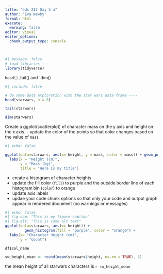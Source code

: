 ```yaml
---
title: "eds 212 Day 5 a"
author: "Eva Newby"
format: html
execute: 
  warning: false
editor: visual
editor_options: 
  chunk_output_type: console
---
```


## 
```r
#| message: false
# load libraries ----
library(tidyverse)
```

`head(), `tail() and `dim()

```r
#| include: false

# do some data exploration with the star wars data frame ----
head(starwars, n = 8)

tail(starwars)

dim(starwars)
```

Create a ggplot(scatterplot) of character mass on the y axis and height on the x axis.
- update the color of the points so that color changes based on the value of `mass` 
```r
#| echo: false

ggplot(data=starwars, aes(x= height, y = mass, color = mass)) + geom_point() +
  labs(x = "Height (cm)", 
       y = "Mass (kg)", 
       title = "Here is my title")

```

- create a histogram of character heights 
- update the fill color (`fill`) to purple and the outside border line of each histogram bin (`color`) to orange 
- update axis labels
- updae your code chunk options so that only your code and output graph appear in rendered document (no warnings or messages)

```r
#| echo: false 
#| fig-cap: "This is my figure caption"
#| fig-alt: "This is some alt text"
ggplot(data=starwars, aes(x= height)) + 
         geom_histogram(fill = "purple", color = "orange") +
  labs(x= "Character Height (cm)",
       y = "Count")
```

`df$col_name`

```r
sw_height_mean <- round(mean(starwars$height, na.rm = TRUE), 3)

```
the mean height of all starwars characters is `r sw_height_mean`
